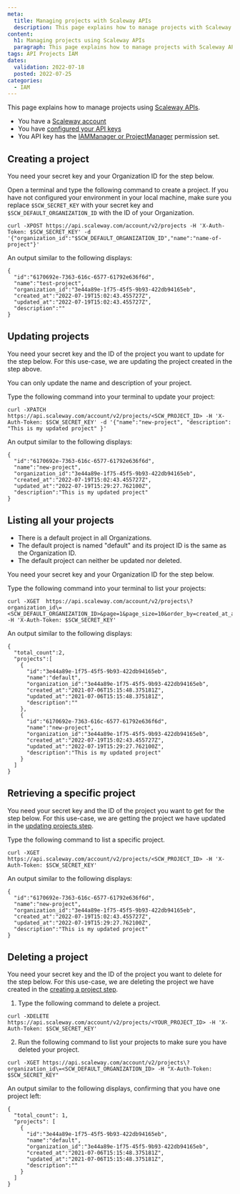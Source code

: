 ```yaml
---
meta:
  title: Managing projects with Scaleway APIs
  description: This page explains how to manage projects with Scaleway APIs
content:
  h1: Managing projects using Scaleway APIs
  paragraph: This page explains how to manage projects with Scaleway APIs
tags: API Projects IAM
dates:
  validation: 2022-07-18
  posted: 2022-07-25
categories:
  - IAM
---
```


This page explains how to manage projects using [Scaleway APIs](https://developers.scaleway.com/en/).

<Message type="requirement">

  - You have a [Scaleway account](/console/my-account/how-to/create-an-account/)
  - You have [configured your API keys](identity-and-access-management/iam/how-to/create-api-keys/)
  - You API key has the [IAMManager or ProjectManager](/identity-and-access-management/iam/how-to/manage-users#how-to-view-and-delete-user-api-keys) permission set.

</Message>

## Creating a project

You need your secret key and your Organization ID for the step below.

Open a terminal and type the following command to create a project. If you have not configured your environment in your local machine, make sure you replace `$SCW_SECRET_KEY` with your secret key and `$SCW_DEFAULT_ORGANIZATION_ID` with the ID of your Organization.

```
curl -XPOST https://api.scaleway.com/account/v2/projects -H 'X-Auth-Token: $SCW_SECRET_KEY' -d '{"organization_id":"$SCW_DEFAULT_ORGANIZATION_ID","name":"name-of-project"}'
```
An output similar to the following displays:

```
{
  "id":"6170692e-7363-616c-6577-61792e636f6d",
  "name":"test-project",
  "organization_id":"3e44a89e-1f75-45f5-9b93-422db94165eb",
  "created_at":"2022-07-19T15:02:43.455727Z",
  "updated_at":"2022-07-19T15:02:43.455727Z",
  "description":""
}
```

## Updating projects

You need your secret key and the ID of the project you want to update for the step below. For this use-case, we are updating the project created in the step above.

<Message type="note">

 You can only update the name and description of your project.

</Message>

Type the following command into your terminal to update your project:

```
curl -XPATCH https://api.scaleway.com/account/v2/projects/<SCW_PROJECT_ID> -H 'X-Auth-Token: $SCW_SECRET_KEY' -d '{"name":"new-project", "description": "This is my updated project" }'
```

An output similar to the following displays:

```
{
  "id":"6170692e-7363-616c-6577-61792e636f6d",
  "name":"new-project",
  "organization_id":"3e44a89e-1f75-45f5-9b93-422db94165eb",
  "created_at":"2022-07-19T15:02:43.455727Z",
  "updated_at":"2022-07-19T15:29:27.762100Z",
  "description":"This is my updated project"
}
```

## Listing all your projects

<Message type="note">

 - There is a default project in all Organizations.
 - The default project is named "default" and its project ID is the same as the Organization ID.
 - The default project can neither be updated nor deleted.

</Message>

You need your secret key and your Organization ID for the step below.

Type the following command into your terminal to list your projects:

```
curl -XGET  https://api.scaleway.com/account/v2/projects\?organization_id\=<SCW_DEFAULT_ORGANIZATION_ID>&page=1&page_size=10&order_by=created_at_asc -H 'X-Auth-Token: $SCW_SECRET_KEY'
```

An output similar to the following displays:

```
{
  "total_count":2,
  "projects":[
    {
      "id":"3e44a89e-1f75-45f5-9b93-422db94165eb",
      "name":"default",
      "organization_id":"3e44a89e-1f75-45f5-9b93-422db94165eb",
      "created_at":"2021-07-06T15:15:48.375181Z",
      "updated_at":"2021-07-06T15:15:48.375181Z",
      "description":""
    },
    {
      "id":"6170692e-7363-616c-6577-61792e636f6d",
      "name":"new-project",
      "organization_id":"3e44a89e-1f75-45f5-9b93-422db94165eb",
      "created_at":"2022-07-19T15:02:43.455727Z",
      "updated_at":"2022-07-19T15:29:27.762100Z",
      "description":"This is my updated project"
    }
  ]
}
```

## Retrieving a specific project

You need your secret key and the ID of the project you want to get for the step below. For this use-case, we are getting the project we have updated in the [updating projects step](/identity-and-access-management/api-cli/managing-projects/#updating-projects).

Type the following command to list a specific project.

```
curl -XGET https://api.scaleway.com/account/v2/projects/<SCW_PROJECT_ID> -H 'X-Auth-Token: $SCW_SECRET_KEY'
```

An output similar to the following displays:

```
{
  "id":"6170692e-7363-616c-6577-61792e636f6d",
  "name":"new-project",
  "organization_id":"3e44a89e-1f75-45f5-9b93-422db94165eb",
  "created_at":"2022-07-19T15:02:43.455727Z",
  "updated_at":"2022-07-19T15:29:27.762100Z",
  "description":"This is my updated project"
}
```

## Deleting a project

You need your secret key and the ID of the project you want to delete for the step below. For this use-case, we are deleting the project we have created in the [creating a project step](/identity-and-access-management/api-cli/managing-projects/#creating-a-project).

1. Type the following command to delete a project.

  ```
  curl -XDELETE https://api.scaleway.com/account/v2/projects/<YOUR_PROJECT_ID> -H 'X-Auth-Token: $SCW_SECRET_KEY'
  ```

2. Run the following command to list your projects to make sure you have deleted your project.

  ```
  curl -XGET https://api.scaleway.com/account/v2/projects\?organization_id\=<SCW_DEFAULT_ORGANIZATION_ID> -H "X-Auth-Token: $SCW_SECRET_KEY"
  ```

An output similar to the following displays, confirming that you have one project left:

  ```
  {
    "total_count": 1,
    "projects": [
      {
        "id":"3e44a89e-1f75-45f5-9b93-422db94165eb",
        "name":"default",
        "organization_id":"3e44a89e-1f75-45f5-9b93-422db94165eb",
        "created_at":"2021-07-06T15:15:48.375181Z",
        "updated_at":"2021-07-06T15:15:48.375181Z",
        "description":""
      }
    ]
  }
  ```
